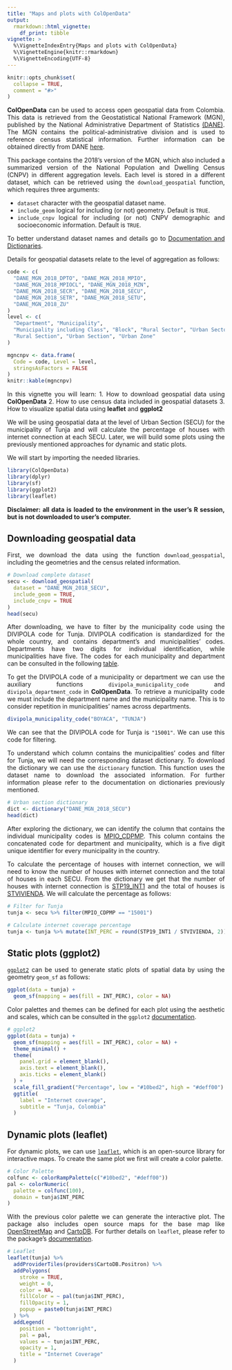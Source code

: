 ```yaml
---
title: "Maps and plots with ColOpenData"
output: 
  rmarkdown::html_vignette:
    df_print: tibble
vignette: >
  %\VignetteIndexEntry{Maps and plots with ColOpenData}
  %\VignetteEngine{knitr::rmarkdown}
  %\VignetteEncoding{UTF-8}
---
```


```r
knitr::opts_chunk$set(
  collapse = TRUE,
  comment = "#>"
)
```

::: {style="text-align: justify;"}
**ColOpenData** can be used to access open geospatial data from Colombia. This data is retrieved from the Geostatistical National Framework (MGN), published by the National Administrative Department of Statistics [(DANE)](https://www.dane.gov.co/index.php/en/). The MGN contains the political-administrative division and is used to reference census statistical information. Further information can be obtained directly from DANE [here](https://www.dane.gov.co/index.php/actualidad-dane/5454-el-dane-actualizo-el-marco-geoestadistico-nacional-a-2018).

This package contains the 2018's version of the MGN, which also included a summarized version of the National Population and Dwelling Census (CNPV) in different aggregation levels. Each level is stored in a different dataset, which can be retrieved using the `download_geospatial` function, which requires three arguments:

- `dataset` character with the geospatial dataset name.
- `include_geom` logical for including (or not) geometry. Default is `TRUE`.
- `include_cnpv` logical for including (or not) CNPV demographic and socioeconomic information. Default is `TRUE`.

To better understand dataset names and details go to [Documentation and Dictionaries](https://epiverse-trace.github.io/ColOpenData/articles/documentation_and_dictionaries.html).

Details for geospatial datasets relate to the level of aggregation as follows:
:::

```r
code <- c(
  "DANE_MGN_2018_DPTO", "DANE_MGN_2018_MPIO",
  "DANE_MGN_2018_MPIOCL", "DANE_MGN_2018_MZN",
  "DANE_MGN_2018_SECR", "DANE_MGN_2018_SECU",
  "DANE_MGN_2018_SETR", "DANE_MGN_2018_SETU",
  "DANE_MGN_2018_ZU"
)
level <- c(
  "Department", "Municipality",
  "Municipality including Class", "Block", "Rural Sector", "Urban Sector",
  "Rural Section", "Urban Section", "Urban Zone"
)

mgncnpv <- data.frame(
  Code = code, Level = level,
  stringsAsFactors = FALSE
)
knitr::kable(mgncnpv)
```

::: {style="text-align: justify;"}
In this vignette you will learn:
1. How to download geospatial data using **ColOpenData**
2. How to use census data included in geospatial datasets
3. How to visualize spatial data using **leaflet** and **ggplot2**

We will be using geospatial data at the level of Urban Section (SECU) for the municipality of Tunja and will calculate the percentage of houses with internet connection at each SECU. Later, we will build some plots using the previously mentioned approaches for dynamic and static plots.

We will start by importing the needed libraries.

```r
library(ColOpenData)
library(dplyr)
library(sf)
library(ggplot2)
library(leaflet)
```

::: {style="text-align: justify;"}
**Disclaimer: all data is loaded to the environment in the user's R session, but is not downloaded to user's computer.**
:::

## Downloading geospatial data

First, we download the data using the function `download_geospatial`, including the geometries and the census related information.
:::

```r
# Download complete dataset
secu <- download_geospatial(
  dataset = "DANE_MGN_2018_SECU",
  include_geom = TRUE,
  include_cnpv = TRUE
)
head(secu)
```

::: {style="text-align: justify;"}
After downloading, we have to filter by the municipality code using the DIVIPOLA code for Tunja. DIVIPOLA codification is standardized for the whole country, and contains department's and municipalities' codes. Departments have two digits for individual identification, while municipalities have five. The codes for each municipality and department can be consulted in the following [table](https://www.datos.gov.co/widgets/gdxc-w37w). 

To get the DIVIPOLA code of a municipality or department we can use the auxiliary functions `divipola_municipality_code` and `divipola_department_code` in **ColOpenData**. To retrieve a municipality code we must include the department name and the municipality name. This is to consider repetition in municipalities' names across departments.

```r
divipola_municipality_code("BOYACA", "TUNJA")
```

We can see that the DIVIPOLA code for Tunja is `"15001"`. We can use this code for filtering.

To understand which column contains the municipalities' codes and filter for Tunja, we will need the corresponding dataset dictionary. To download the dictionary we can use the `dictionary` function. This function uses the dataset name to download the associated information. For further information please refer to the documentation on dictionaries previously mentioned.
:::

```r
# Urban section dictionary
dict <- dictionary("DANE_MGN_2018_SECU")
head(dict)
```

::: {style="text-align: justify;"}
After exploring the dictionary, we can identify the column that contains the individual municipality codes is [MPIO_CDPMP]{.underline}. This column contains the concatenated code for department and municipality, which is a five digit unique identifier for every municipality in the country.

To calculate the percentage of houses with internet connection, we will need to know the number of houses with internet connection and the total of houses in each SECU. From the dictionary we get that the number of houses with internet connection is [STP19_INT1]{.underline} and the total of houses is [STVIVIENDA]{.underline}. We will calculate the percentage as follows:
:::

```r
# Filter for Tunja
tunja <- secu %>% filter(MPIO_CDPMP == "15001")

# Calculate internet coverage percentage
tunja <- tunja %>% mutate(INT_PERC = round(STP19_INT1 / STVIVIENDA, 2))
```

## Static plots (ggplot2)

::: {style="text-align: justify;"}
[`ggplot2`](https://ggplot2.tidyverse.org/) can be used to generate static plots of spatial data by using the geometry `geom_sf` as follows:

```r
ggplot(data = tunja) +
  geom_sf(mapping = aes(fill = INT_PERC), color = NA)
```

Color palettes and themes can be defined for each plot using the aesthetic and scales, which can be consulted in the `ggplot2` [documentation](https://ggplot2.tidyverse.org/reference/index.html#scales).
:::

```r
# ggplot2
ggplot(data = tunja) +
  geom_sf(mapping = aes(fill = INT_PERC), color = NA) +
  theme_minimal() +
  theme(
    panel.grid = element_blank(),
    axis.text = element_blank(),
    axis.ticks = element_blank()
  ) +
  scale_fill_gradient("Percentage", low = "#10bed2", high = "#deff00") +
  ggtitle(
    label = "Internet coverage",
    subtitle = "Tunja, Colombia"
  )
```

## Dynamic plots (leaflet)

::: {style="text-align: justify;"}
For dynamic plots, we can use [`leaflet`](https://rstudio.github.io/leaflet/), which is an open-source library for interactive maps. To create the same plot we first will create a color palette.
:::

```r
# Color Palette
colfunc <- colorRampPalette(c("#10bed2", "#deff00"))
pal <- colorNumeric(
  palette = colfunc(100),
  domain = tunja$INT_PERC
)
```

::: {style="text-align: justify;"}
With the previous color palette we can generate the interactive plot. The package also includes open source maps for the base map like [OpenStreetMap](https://www.openstreetmap.org/#map=5/4.632/-74.299) and [CartoDB](https://carto.com/basemaps). For further details on `leaflet`, please refer to the package's [documentation](https://rstudio.github.io/leaflet/reference/index.html).
:::

```r
# Leaflet
leaflet(tunja) %>%
  addProviderTiles(providers$CartoDB.Positron) %>%
  addPolygons(
    stroke = TRUE,
    weight = 0,
    color = NA,
    fillColor = ~ pal(tunja$INT_PERC),
    fillOpacity = 1,
    popup = paste0(tunja$INT_PERC)
  ) %>%
  addLegend(
    position = "bottomright",
    pal = pal,
    values = ~ tunja$INT_PERC,
    opacity = 1,
    title = "Internet Coverage"
  )
```
